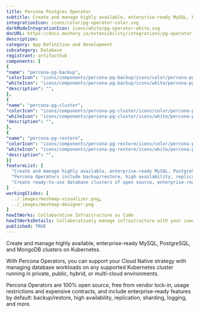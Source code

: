 ```yaml
---
title: Percona Postgres Operator
subtitle: Create and manage highly available, enterprise-ready MySQL, PostgreSQL, and MongoDB clusters on Kubernetes.
integrationIcon: icons/color/pg-operator-color.svg
darkModeIntegrationIcon: icons/white/pg-operator-white.svg
docURL: https://docs.meshery.io/extensibility/integrations/pg-operator
description: 
category: App Definition and Development
subcategory: Database
registrant: artifacthub
components: [
{
"name": "percona-pg-backup",
"colorIcon": "icons/components/percona-pg-backup/icons/color/percona-pg-backup-color.svg",
"whiteIcon": "icons/components/percona-pg-backup/icons/white/percona-pg-backup-white.svg",
"description": "",
},
{
"name": "percona-pg-cluster",
"colorIcon": "icons/components/percona-pg-cluster/icons/color/percona-pg-cluster-color.svg",
"whiteIcon": "icons/components/percona-pg-cluster/icons/white/percona-pg-cluster-white.svg",
"description": "",
},
{
"name": "percona-pg-restore",
"colorIcon": "icons/components/percona-pg-restore/icons/color/percona-pg-restore-color.svg",
"whiteIcon": "icons/components/percona-pg-restore/icons/white/percona-pg-restore-white.svg",
"description": "",
}]
featureList: [
  "Create and manage highly available, enterprise-ready MySQL, PostgreSQL, and MongoDB clusters on Kubernetes.",
  "Percona Operators include backup/restore, high availability, replication, sharding, logging features and more.",
  "Create ready-to-use database clusters of open source, enterprise-ready versions of MySQL, MongoDB, and PostgreSQL, created and supported by the Percona team."
]
workingSlides: [
  ../_images/meshmap-visualizer.png,
  ../_images/meshmap-designer.png
]
howItWorks: Collaborative Infrastructure as Code
howItWorksDetails: Collaboratively manage infrastructure with your coworkers synchronously sharing the same designs.
published: TRUE
---
```

<p>
Create and manage highly available, enterprise-ready MySQL, PostgreSQL, and MongoDB clusters on Kubernetes.
</p>
<p>
    With Percona Operators, you can support your Cloud Native strategy with managing database workloads on any supported Kubernetes cluster running in private, public, hybrid, or multi-cloud environments.
</p>
<p>
    Percona Operators are 100% open source, free from vendor lock-in, usage restrictions and expensive contracts, and include enterprise-ready features by default: backup/restore, high availability, replication, sharding, logging, and more.
</p>
